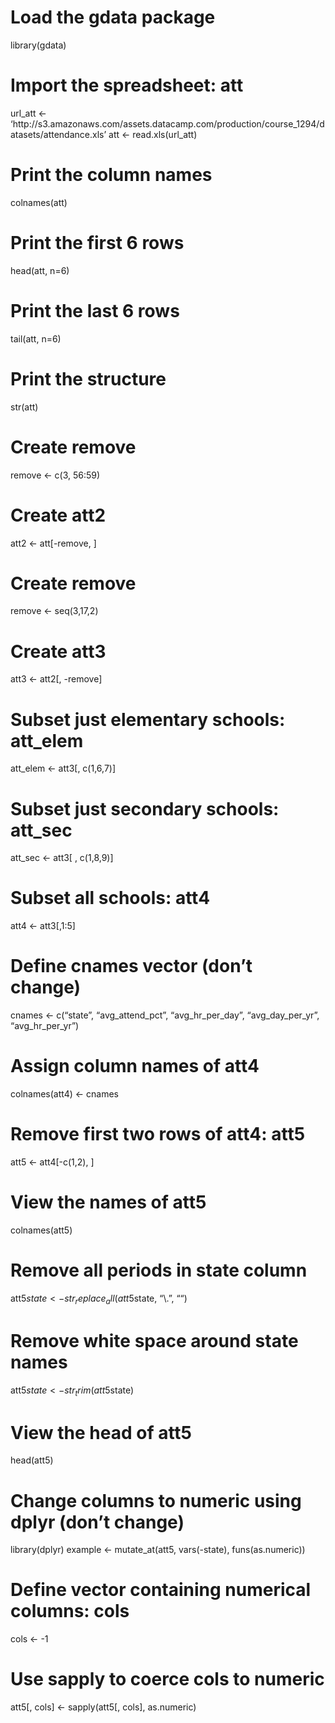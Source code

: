 # Load the gdata package
library(gdata)

# Import the spreadsheet: att
url_att <- 'http://s3.amazonaws.com/assets.datacamp.com/production/course_1294/datasets/attendance.xls'
att <- read.xls(url_att)

# Print the column names 
colnames(att)

# Print the first 6 rows
head(att, n=6)

# Print the last 6 rows
tail(att, n=6)

# Print the structure
str(att)

# Create remove
remove <- c(3, 56:59)

# Create att2
att2 <- att[-remove, ]

# Create remove
remove <- seq(3,17,2)

# Create att3
att3 <- att2[, -remove]

# Subset just elementary schools: att_elem
att_elem <- att3[, c(1,6,7)]

# Subset just secondary schools: att_sec
att_sec <- att3[ , c(1,8,9)]

# Subset all schools: att4
att4 <- att3[,1:5]


# Define cnames vector (don't change)
cnames <- c("state", "avg_attend_pct", "avg_hr_per_day", 
            "avg_day_per_yr", "avg_hr_per_yr")

# Assign column names of att4
colnames(att4) <- cnames

# Remove first two rows of att4: att5
att5 <- att4[-c(1,2), ]

# View the names of att5
colnames(att5)


# Remove all periods in state column
att5$state <- str_replace_all(att5$state, "\\.", "")

# Remove white space around state names
att5$state <- str_trim(att5$state)

# View the head of att5
head(att5)

# Change columns to numeric using dplyr (don't change)
library(dplyr)
example <- mutate_at(att5, vars(-state), funs(as.numeric))

# Define vector containing numerical columns: cols
cols <- -1

# Use sapply to coerce cols to numeric
att5[, cols] <- sapply(att5[, cols], as.numeric)
